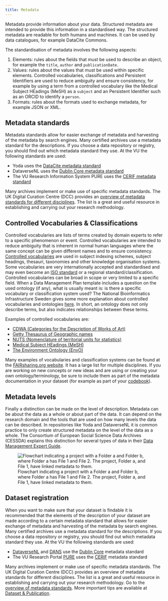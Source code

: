 ```yaml
---
title: Metadata
---
```


Metadata provide information about your data. Structured metadata are intended to provide this information in a standardised way. The structured metadata are readable for both humans and machines. It can be used by data catalogues, for example DataCite Commons. 

The standardisation of metadata involves the following aspects:

1. Elements: rules about the fields that must be used to describe an object, for example the `title`, `author` and `publicationDate`. 
2. Values: rules about the values that must be used within specific elements. Controlled vocabularies, classifications and Persistent Identifiers are used to reduce ambiguity and ensure consistency, for example by using a term from a controlled vocabulary like the Medical Subject HEadings (MeSH) as a `subject` and an Persistent Identifier such as an ORCID to identify a `person`.
3. Formats: rules about the formats used to exchange metadata, for example JSON or XML.

## Metadata standards

Metadata standards allow for easier exchange of metadata and harvesting of the metadata by search engines. Many certified archives use a metadata standard for the descriptions. If you choose a data repository or registry, you should find out which metadata standard they use. At the VU the following standards are used:

- Yoda uses the [DataCite metadata standard](https://schema.datacite.org)
- DataverseNL uses the [Dublin Core metadata standard](https://www.dublincore.org/specifications/dublin-core/dces/)
- The VU Research Information System PURE uses the [CERIF metadata standard](https://eurocris.org/services/main-features-cerif) 

Many archives implement or make use of specific metadata standards. The UK Digital Curation Centre (DCC) provides an [overview of metadata standards for different disciplines](https://www.dcc.ac.uk/guidance/standards/metadata). The list is a great and useful resource in establishing and carrying out your research methodology.

## Controlled Vocabularies & Classifications

Controlled vocabularies are lists of terms created by domain experts to refer to a specific phenomenon or event. Controlled vocabularies are intended to reduce ambiguity that is inherent in normal human languages where the same concept can be given different names and to ensure consistency. [Controlled vocabularies](https://en.wikipedia.org/wiki/Controlled_vocabulary) are used in subject indexing schemes, subject headings, thesauri, taxonomies and other knowledge organisation systems. Some vocabularies are very internationally accepted and standardised and may even become an [ISO standard](https://www.iso.org/standards.html) or a regional standard/classification. Controlled vocabularies can be broad in scope or very limited to a specific field. When a Data Management Plan template includes a question on the used ontology (if any), what is usually meant is: is there a specific vocabulary or classification system used? The National Bioinformatics Infrastructure Sweden gives some more explanation about controlled vocabularies and ontologies [here](https://nbisweden.github.io/module-metadata-dm-practices/02-ontologies/index.html). In short, an ontology does not only describe terms, but also indicates relationships between these terms.

Examples of controlled vocabularies are:

- [CDWA (Categories for the Description of Works of Art)](https://www.getty.edu/research/publications/electronic_publications/cdwa/)
- [Getty Thesaurus of Geographic names](https://www.getty.edu/research/tools/vocabularies/tgn/)
- [NUTS (Nomenclature of territorial units for statistics)](https://ec.europa.eu/eurostat/web/gisco/geodata/statistical-units/territorial-units-statistics)
- [Medical Subject HEadings (MeSH)](https://www.nlm.nih.gov/mesh/meshhome.html)
- [The Environment Ontology (EnvO)](https://sites.google.com/site/environmentontology/Browse-EnvO?authuser=0)

Many examples of vocabularies and classification systems can be found at the [FAIRsharing.org website](https://fairsharing.org/). It has  a large list for multiple disciplines. If you are working on new concepts or new ideas and are using or creating your own ontology/terminology, be sure to include them as part of the metadata documentation in your dataset (for example as part of your [codebook](../topics/data-documentation.qmd#codebook)).

## Metadata levels

Finally a distinction can be made on the level of description. Metadata can be about the data as a whole or about part of the data. It can depend on the research domain and the tools that are used on how many levels the data can be described. In repositories like Yoda and DataverseNL it is common practice to only create structured metadata on the level of the data as a whole. The Consortium of European Social Science Data Archives (CESSDA) explains this distinction for several types of data in their [Data Management Expert Guide](https://dmeg.cessda.eu/Data-Management-Expert-Guide/2.-Organise-Document/Documentation-and-metadata).

![Flowchart indicating a project with a Folder a and Folder b, where Folder a has File 1 and File 2. The project, Folder a, and File 1, have linked metadata to them.](../public/metadata_levels.png)

## Dataset registration

When you want to make sure that your dataset is findable it is recommended that the elements of the description of your dataset are made according to a certain metadata standard that allows for easier exchange of metadata and harvesting of the metadata by search engines. Many certified archives use a metadata standard for the descriptions. If you choose a data repository or registry, you should find out which metadata standard they use. At the VU the following standards are used:

* [DataverseNL](../guides/publish-and-share.qmd#deposit-your-data) and [DANS](https://easy.dans.knaw.nl/ui/home) use the [Dublin Core](https://dublincore.org/specifications/dublin-core/) metadata standard
* The VU Research Portal [PURE](../guides/publish-and-share.qmd#register-your-dataset-in-pure) uses the [CERIF](https://eurocris.org/services/main-features-cerif) metadata standard

Many archives implement or make use of specific metadata standards. The UK Digital Curation Centre (DCC) provides an overview of metadata standards for different disciplines. The list is a great and useful resource in establishing and carrying out your research methodology. Go to the [overview of metadata standards](https://www.dcc.ac.uk/guidance/standards/metadata). More important tips are available at [Dataset & Publication](../guides/publish-and-share.qmd#dataset-registration).
